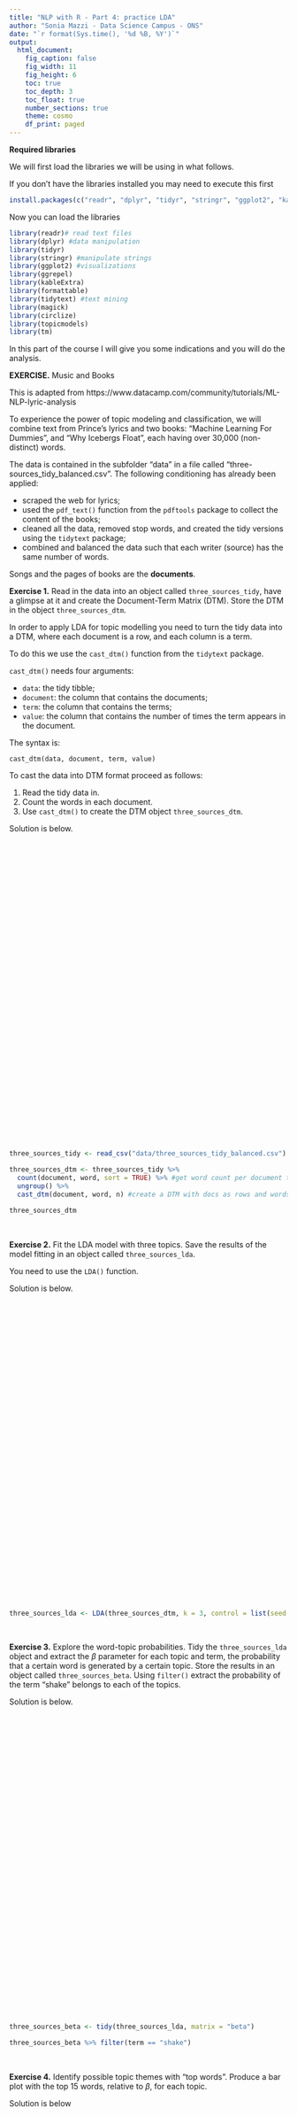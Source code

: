 ```yaml
---
title: "NLP with R - Part 4: practice LDA"
author: "Sonia Mazzi - Data Science Campus - ONS"
date: "`r format(Sys.time(), '%d %B, %Y')`"
output:
  html_document:
    fig_caption: false
    fig_width: 11
    fig_height: 6
    toc: true
    toc_depth: 3
    toc_float: true
    number_sections: true 
    theme: cosmo
    df_print: paged
---
```


<script>
   $(document).ready(function() {
     $head = $('#header');
     $head.prepend('<img src=\"pics/dsclogo.png\" style=\"float: right;width: 150px;\"/>')
   });
</script>



**Required libraries**

We will first load the libraries we will be using in what follows.

If you don't have the libraries installed you may need to execute this first

```r
install.packages(c("readr", "dplyr", "tidyr", "stringr", "ggplot2", "kableExtra", "formattable", "gridExtra", "tidytext", "textdata", "magick", "circlize", "radarchart", "igraph", "gggraph", "widyr", "topicmodels", "tm"))
```

Now you can load the libraries

```r
library(readr)# read text files
library(dplyr) #data manipulation
library(tidyr)
library(stringr) #manipulate strings
library(ggplot2) #visualizations
library(ggrepel)
library(kableExtra)
library(formattable)
library(tidytext) #text mining
library(magick)
library(circlize)
library(topicmodels)
library(tm)
```

In this part of the course I will give you some indications and you will do the analysis.

**EXERCISE.** Music and Books

This is adapted from https://www.datacamp.com/community/tutorials/ML-NLP-lyric-analysis

To experience the power of topic modeling and classification, we will combine text from Prince's lyrics 
and two books:
 "Machine Learning For Dummies", and  "Why Icebergs Float", each having over 30,000 (non-distinct) words.

The data is contained in the subfolder "data" in a file called "three-sources_tidy_balanced.csv".
The following conditioning has already been applied:

* scraped the web for lyrics;
* used the `pdf_text()` function from the `pdftools` package to collect the content of the books;
* cleaned all the data, removed stop words, and created the tidy versions using the `tidytext` package;
* combined and balanced the data such that each writer (source) has the same number of words.


Songs and the pages of books are the  **documents**.


**Exercise 1.** Read in the data into an object called `three_sources_tidy`, have a glimpse at it and create the Document-Term Matrix (DTM). Store the DTM in the object `three_sources_dtm`.


In order to apply LDA for topic modelling you need to turn the tidy data into a DTM,
where each document is a row, and each column is a term. 

To do this we use the `cast_dtm()` function from the `tidytext` package.

`cast_dtm()` needs four arguments:

* `data`: the tidy tibble;
* `document`: the column that contains the documents;
* `term`: the column that contains the terms;
* `value`: the column that contains the number of times the term appears in the document.

The syntax is:

`cast_dtm(data, document, term, value)`

To cast the data into DTM format proceed as follows:

1. Read the tidy data in.
2. Count the words in each document.
3. Use `cast_dtm()` to create the DTM object `three_sources_dtm`.



Solution is below.

<br>

<br>

<br>

<br>

<br>

<br>

<br>

<br>

<br>

<br>

<br>

<br>

<br>

<br>

<br>

<br>

<br>

<br>

```r
three_sources_tidy <- read_csv("data/three_sources_tidy_balanced.csv")
```


```r
three_sources_dtm <- three_sources_tidy %>%
  count(document, word, sort = TRUE) %>% #get word count per document to pass to cast_dtm
  ungroup() %>%
  cast_dtm(document, word, n) #create a DTM with docs as rows and words as columns

three_sources_dtm
```

<br>

**Exercise 2.** Fit the LDA model with three topics. Save the results of the model fitting in an object called `three_sources_lda`.

You need to use the `LDA()` function.

Solution is below.

<br>

<br>

<br>

<br>

<br>

<br>

<br>

<br>

<br>

<br>

<br>

<br>

<br>

<br>

<br>

<br>

<br>

<br>

```r
three_sources_lda <- LDA(three_sources_dtm, k = 3, control = list(seed = 123))
```

<br>

**Exercise 3.** Explore the word-topic probabilities. Tidy the `three_sources_lda` object and extract the $\beta$ parameter for each topic and term, the probability that a certain word is generated by a certain topic. Store the results in an object called `three_sources_beta`. Using `filter()` extract the probability of the term "shake" belongs to each of the topics.

Solution is below.

<br>

<br>

<br>

<br>

<br>

<br>

<br>

<br>

<br>

<br>

<br>

<br>

<br>

<br>

<br>

<br>

<br>

<br>

```r
three_sources_beta <- tidy(three_sources_lda, matrix = "beta")

three_sources_beta %>% filter(term == "shake")
```

<br>

**Exercise 4.** Identify possible topic themes with "top words". Produce a bar plot with the top 15 words, relative to $\beta$, for each topic.

Solution is below

<br>

<br>

<br>

<br>

<br>

<br>

<br>

<br>

<br>

<br>

<br>

<br>

<br>

<br>

<br>

<br>

<br>

<br>

```r
three_sources_beta %>%
  group_by(topic) %>% 
  top_n(15, beta) %>%
  ungroup() %>%
  arrange(topic, desc(beta)) %>%
  ggplot(aes(x = reorder(term, beta), y = beta, fill = topic)) +
  geom_col(show.legend = FALSE) +
  facet_wrap(~topic, scales = "free") +
  labs(x = "Term") +
  coord_flip()
```

Unsupervised learning always requires human interpretation. However, these topics clearly reflect the three sources: Topic 1 is Machine Learning, Topic 2 is Icebergs and Topic 3 is Prince.

<br>

**Exercise 5.** Classify documents: estimate the parameter $\gamma$ per document and topic, the probability that a document belongs to each topic. Store the results in an object named `three_sources_gamma`. What are the probabilities that the document "1999" belongs to each of the three topics?

Solution is below

<br>

<br>

<br>

<br>

<br>

<br>

<br>

<br>

<br>

<br>

<br>

<br>

<br>

<br>

<br>

<br>

<br>

<br>


```r
three_sources_gamma <- tidy(three_sources_lda, matrix = "gamma") 

three_sources_gamma %>% filter(document == "purple rain")
```

The song "Purple rain" belongs to each topic, but at a different percentages, represented by the $\gamma$ value. Some documents fit in some topics better than others. As shown above, "purple rain" has an overwhelmingly higher $\gamma$ value for Topic 3.

<br>

**Exercise 6.** Produce a chord diagram that shows the percentage of documents from each source that belong to each topic

In order to create the chord diagram, join the tidy LDA model back to `three_sources_tidy where you stored the actual source (i.e. the writer), and join by document. Then if you do the proper grouping, you can get the average $\gamma$ value per source, per topic. 

<br>

<br>

<br>

<br>

<br>

```r
source_topic_relationship <- three_sources_gamma %>%
  #join to orig tidy data by doc to get the source field
  inner_join(three_sources_tidy, by = "document") %>%
  select(source, topic, gamma) %>%
  group_by(source, topic) %>%
  #get the avg doc gamma value per source/topic
  mutate(mean = mean(gamma)) %>%
  #remove the gamma value as you only need the mean
  select(-gamma) %>%
  ungroup() %>%
  #removing gamma created duplicates so remove them
  distinct()

source_topic_relationship
```


```r
#relabel topics to include the word Topic
#source_topic_relationship$topic = paste("Topic", source_topic_relationship$topic, sep = " ")
source_topic_relationship <- source_topic_relationship %>%
  mutate(topic = paste("Topic", source_topic_relationship$topic, sep = " "))
source_topic_relationship
```

```r
circos.clear() #very important! Reset the circular layout parameters
#assign colors to the outside bars around the circle
grid.col = c("prince" = "purple",
             "icebergs" = "blue",
             "machine_learning" = "yellow",
             "Topic 1" = "grey", "Topic 2" = "grey", "Topic 3" = "grey")

# set the global parameters for the circular layout. Specifically the gap size (15)
#this also determines that topic goes on top half and source on bottom half
circos.par(gap.after = c(rep(5, length(unique(source_topic_relationship[[1]])) - 1), 15,
                         rep(5, length(unique(source_topic_relationship[[2]])) - 1), 15))
#main function that draws the diagram. transparancy goes from 0-1
chordDiagram(source_topic_relationship, grid.col = grid.col, transparency = .2)
title("Relationship Between Topic and Source")
```

Even though the documents from each source appear in each topic, each source clearly has a majority in a specific topic. For example, Prince songs are mostly associated with Topic 3 as that chord is larger than the chords going to topics one and two. The same thing occurs for Icebergs and Topic 1, and Machine Learning and Topic 2. Once you see the pattern here, it becomes very clear what is happening.

If you think about what you have just done, you have actually classified documents into Topics based on the mean of $\gamma$ for a topic/source. If you know the writer of a document, and you know the writer composes most lyrics or books on a specific topic, you might assume that artists of similar genres would fall into the same topics and therefore you can recommend writers that are similar.

**Exercise 7.** Top (relative to $\gamma$) Documents Per Topic

Now look at the individual document level and view the top documents per topic.

<br>

<br>

<br>

<br>

<br>

<br>

<br>

<br>


```r
k <- 3 #nr of topics
number_of_documents <- 5 #number of top docs to view
title <- paste("LDA Top Documents for", k, "Topics")

#same process as used with the top words
top_documents <- three_sources_gamma %>%
  group_by(topic) %>%
  arrange(topic, desc(gamma)) %>%
  slice(seq_len(number_of_documents)) %>%
  arrange(topic, gamma) %>%
  mutate(row = row_number()) %>%
  ungroup() %>%
  #re-label topics
  mutate(topic = paste("Topic", topic, sep = " ")) %>% 
  select(-gamma) %>%
  pivot_wider(names_from = topic, values_from = document) %>%
  select(-row)

top_documents
```

**Exercise 8.** The `LDA()` function accepts two methods for fitting the LDA model: "VEM" and "Gibbs". The default is "VEM". 

Try the same analysis with `LDA(three_sources_dtm, k=3, method = "Gibbs", control = list(seed = 123))`. 

Which method do you think works best?

<br>

<br>

<br>

<br>

```r
three_sources_lda_gibbs <- LDA(three_sources_dtm, k = 3, method = "Gibbs", control = list(seed = 123))
```


```r
three_sources_beta_gibbs <- tidy(three_sources_lda_gibbs, matrix = "beta")

three_sources_beta_gibbs %>% filter(term == "shake")
```



```r
three_sources_beta_gibbs %>%
  group_by(topic) %>% 
  top_n(15, beta) %>%
  ungroup() %>%
  arrange(topic, desc(beta)) %>%
  ggplot(aes(x = reorder(term, beta), y = beta, fill = topic)) +
  geom_col(show.legend = FALSE) +
  facet_wrap(~topic, scales = "free") +
  labs(x = "Term") +
  coord_flip()
```


```r
three_sources_gamma_gibbs <- tidy(three_sources_lda_gibbs, matrix = "gamma") 

three_sources_gamma_gibbs %>% filter(document == "purple rain")
```


```r
source_topic_relationship <- three_sources_gamma_gibbs %>%
  #join to orig tidy data by doc to get the source field
  inner_join(three_sources_tidy, by = "document") %>%
  select(source, topic, gamma) %>%
  group_by(source, topic) %>%
  #get the avg doc gamma value per source/topic
  mutate(mean = mean(gamma)) %>%
  #remove the gamma value as you only need the mean
  select(-gamma) %>%
  ungroup() %>%
  #removing gamma created duplicates so remove them
  distinct()

source_topic_relationship
```


```r
#relabel topics to include the word Topic
#source_topic_relationship$topic = paste("Topic", source_topic_relationship$topic, sep = " ")
source_topic_relationship <- source_topic_relationship %>%
  mutate(topic = paste("Topic", source_topic_relationship$topic, sep = " "))
source_topic_relationship
```

```r
circos.clear() #very important! Reset the circular layout parameters
#assign colors to the outside bars around the circle
grid.col = c("prince" = "purple",
             "icebergs" = "blue",
             "machine_learning" = "yellow",
             "Topic 1" = "grey", "Topic 2" = "grey", "Topic 3" = "grey")

# set the global parameters for the circular layout. Specifically the gap size (15)
#this also determines that topic goes on top half and source on bottom half
circos.par(gap.after = c(rep(5, length(unique(source_topic_relationship[[1]])) - 1), 15,
                         rep(5, length(unique(source_topic_relationship[[2]])) - 1), 15))
#main function that draws the diagram. transparancy goes from 0-1
chordDiagram(source_topic_relationship, grid.col = grid.col, transparency = .2)
title("Relationship Between Topic and Source")
```


```r
k <- 3 #nr of topics
number_of_documents <- 5 #number of top docs to view
title <- paste("LDA Top Documents for", k, "Topics")

#same process as used with the top words
top_documents <- three_sources_gamma_gibbs %>%
  group_by(topic) %>%
  arrange(topic, desc(gamma)) %>%
  slice(seq_len(number_of_documents)) %>%
  arrange(topic, gamma) %>%
  mutate(row = row_number()) %>%
  ungroup() %>%
  #re-label topics
  mutate(topic = paste("Topic", topic, sep = " ")) %>% 
  select(-gamma) %>%
  pivot_wider(names_from = topic, values_from = document) %>%
  select(-row)

top_documents
```








